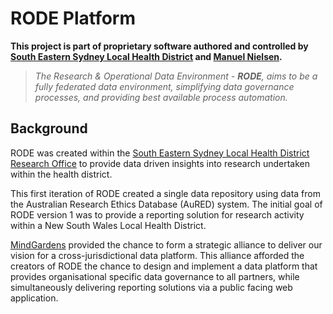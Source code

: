 # RODE Platform

**This project is part of proprietary software authored and controlled by [South Eastern Sydney Local Health District](https://www.seslhd.health.nsw.gov.au/services-clinics/directory/research) and [Manuel Nielsen](mailto:Manuel.Nielsen@health.nsw.gov.au).**

> _The Research & Operational Data Environment - **RODE**, aims to be a fully federated data environment, simplifying data governance processes, and providing best available process automation._

## Background

RODE was created within the [South Eastern Sydney Local Health District Research Office](https://www.seslhd.health.nsw.gov.au/services-clinics/directory/research) to provide data driven insights into research undertaken within the health district.

This first iteration of RODE created a single data repository using data from the Australian Research Ethics Database (AuRED) system. The initial goal of RODE version 1 was to provide a reporting solution for research activity within a New South Wales Local Health District.

[MindGardens](https://www.mindgardens.org.au/) provided the chance to form a strategic alliance to deliver our vision for a cross-jurisdictional data platform. This alliance afforded the creators of RODE the chance to design and implement a data platform that provides organisational specific data governance to all partners, while simultaneously delivering reporting solutions via a public facing web application.
